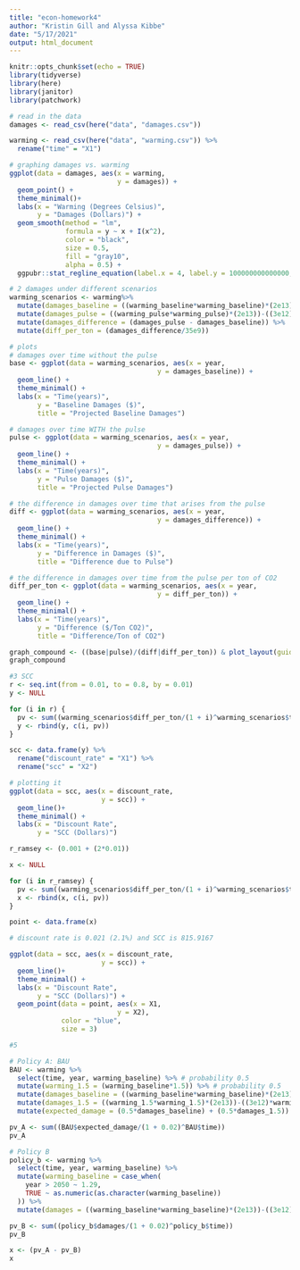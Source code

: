 ```yaml
---
title: "econ-homework4"
author: "Kristin Gill and Alyssa Kibbe"
date: "5/17/2021"
output: html_document
---
```


```r
knitr::opts_chunk$set(echo = TRUE)
library(tidyverse)
library(here)
library(janitor)
library(patchwork)
```

```r
# read in the data
damages <- read_csv(here("data", "damages.csv"))

warming <- read_csv(here("data", "warming.csv")) %>% 
  rename("time" = "X1")
```

```r
# graphing damages vs. warming
ggplot(data = damages, aes(x = warming,
                           y = damages)) +
  geom_point() +
  theme_minimal()+
  labs(x = "Warming (Degrees Celsius)",
       y = "Damages (Dollars)") +
  geom_smooth(method = "lm",
              formula = y ~ x + I(x^2),
              color = "black",
              size = 0.5,
              fill = "gray10",
              alpha = 0.5) +
  ggpubr::stat_regline_equation(label.x = 4, label.y = 100000000000000, formula = y ~ x + I(x^2))
```

```r
# 2 damages under different scenarios
warming_scenarios <- warming%>% 
  mutate(damages_baseline = ((warming_baseline*warming_baseline)*(2e13))-((3e12)*warming_baseline)) %>% 
  mutate(damages_pulse = ((warming_pulse*warming_pulse)*(2e13))-((3e12)*warming_pulse)) %>% 
  mutate(damages_difference = (damages_pulse - damages_baseline)) %>% 
  mutate(diff_per_ton = (damages_difference/35e9))

# plots
# damages over time without the pulse
base <- ggplot(data = warming_scenarios, aes(x = year,
                                     y = damages_baseline)) +
  geom_line() +
  theme_minimal() +
  labs(x = "Time(years)",
       y = "Baseline Damages ($)",
       title = "Projected Baseline Damages")

# damages over time WITH the pulse
pulse <- ggplot(data = warming_scenarios, aes(x = year,
                                     y = damages_pulse)) +
  geom_line() +
  theme_minimal() +
  labs(x = "Time(years)",
       y = "Pulse Damages ($)",
       title = "Projected Pulse Damages")

# the difference in damages over time that arises from the pulse
diff <- ggplot(data = warming_scenarios, aes(x = year,
                                     y = damages_difference)) +
  geom_line() +
  theme_minimal() +
  labs(x = "Time(years)",
       y = "Difference in Damages ($)",
       title = "Difference due to Pulse")

# the difference in damages over time from the pulse per ton of CO2
diff_per_ton <- ggplot(data = warming_scenarios, aes(x = year,
                                     y = diff_per_ton)) +
  geom_line() +
  theme_minimal() +
  labs(x = "Time(years)",
       y = "Difference ($/Ton CO2)",
       title = "Difference/Ton of CO2")

graph_compound <- ((base|pulse)/(diff|diff_per_ton)) & plot_layout(guides = "collect")
graph_compound
```

```r
#3 SCC
r <- seq.int(from = 0.01, to = 0.8, by = 0.01)
y <- NULL

for (i in r) {
  pv <- sum((warming_scenarios$diff_per_ton/(1 + i)^warming_scenarios$time))
  y <- rbind(y, c(i, pv))
}

scc <- data.frame(y) %>% 
  rename("discount_rate" = "X1") %>% 
  rename("scc" = "X2")

# plotting it
ggplot(data = scc, aes(x = discount_rate,
                       y = scc)) +
  geom_line()+
  theme_minimal() +
  labs(x = "Discount Rate",
       y = "SCC (Dollars)")
```
```r
r_ramsey <- (0.001 + (2*0.01))

x <- NULL

for (i in r_ramsey) {
  pv <- sum((warming_scenarios$diff_per_ton/(1 + i)^warming_scenarios$time))
  x <- rbind(x, c(i, pv))
}

point <- data.frame(x)

# discount rate is 0.021 (2.1%) and SCC is 815.9167

ggplot(data = scc, aes(x = discount_rate,
                       y = scc)) +
  geom_line()+
  theme_minimal() +
  labs(x = "Discount Rate",
       y = "SCC (Dollars)") +
  geom_point(data = point, aes(x = X1,
                           y = X2),
             color = "blue",
             size = 3)
```

```r
#5 

# Policy A: BAU
BAU <- warming %>% 
  select(time, year, warming_baseline) %>% # probability 0.5
  mutate(warming_1.5 = (warming_baseline*1.5)) %>% # probability 0.5
  mutate(damages_baseline = ((warming_baseline*warming_baseline)*(2e13))-((3e12)*warming_baseline)) %>% 
  mutate(damages_1.5 = ((warming_1.5*warming_1.5)*(2e13))-((3e12)*warming_1.5)) %>% 
  mutate(expected_damage = (0.5*damages_baseline) + (0.5*damages_1.5))

pv_A <- sum((BAU$expected_damage/(1 + 0.02)^BAU$time))
pv_A

# Policy B
policy_b <- warming %>% 
  select(time, year, warming_baseline) %>% 
  mutate(warming_baseline = case_when(
    year > 2050 ~ 1.29,
    TRUE ~ as.numeric(as.character(warming_baseline))
  )) %>% 
  mutate(damages = ((warming_baseline*warming_baseline)*(2e13))-((3e12)*warming_baseline))

pv_B <- sum((policy_b$damages/(1 + 0.02)^policy_b$time))
pv_B

x <- (pv_A - pv_B)
x
```

